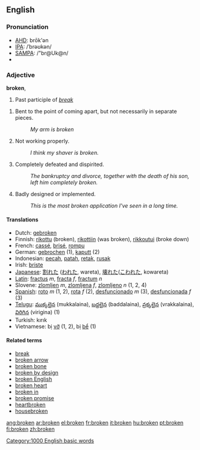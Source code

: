 {{see|Broken}}

==English==

{{rank|follow|chance|happened|641|broken|trouble|die|arm}}

===Pronunciation===
*[[w:AHD|AHD]]: brōk'ən
*[[w:IPA|IPA]]: /ˈbrəʊkən/
*[[w:SAMPA|SAMPA]]: /"br@Uk@n/
*{{audio|en-us-broken.ogg|Audio (US)}}

===Adjective===
'''broken''', 

# Past participle of ''[[break]]''
<!-- This one's a beast to define non-circularly! Feel free to improve. -->
#Bent to the point of coming apart, but not necessarily in separate pieces.
#: ''My arm is broken''
#Not working properly.
#: ''I think my shaver is broken.''
#Completely defeated and dispirited.
#: ''The bankruptcy and divorce, together with the death of his son, left him completely broken.''
# {{cattag2|Software|Colloquial}} Badly designed or implemented.
#: ''This is the most broken application I've seen in a long time.''

====Translations====
*Dutch: [[gebroken]]
*Finnish: [[rikottu]] (broken), [[rikottiin]] (was broken), [[rikkoutui]] (broke down)
*French: [[cassé]], [[brisé]], [[rompu]]
*German: [[gebrochen]] (1), [[kaputt]] (2)
*Indonesian: [[pecah]], [[patah]], [[retak]], [[rusak]]
*Irish: [[briste]]
*[[Japanese]]: [[割れた]] ([[われた]], wareta), [[壊れた]]([[こわれた]], kowareta)
*[[Latin]]: [[fractus]] ''m'', [[fracta]] ''f'', [[fractum]] ''n''
*Slovene: [[zlomljen]] ''m'', [[zlomljena]] ''f'', [[zlomljeno]] ''n'' (1, 2, 4)
*[[Spanish]]: [[roto]] ''m'' (1, 2), [[rota]] ''f'' (2), [[desfuncionado]] ''m'' (3), [[desfuncionada]] ''f'' (3)
*[[Telugu]]: [[ముక్కలైన]] (mukkalaina), [[బద్దలైన]] (baddalaina), [[వ్రక్కలైన]] (vrakkalaina), [[విరిగిన]] (virigina) (1)
*Turkish: kırık
*Vietnamese: bị [[vỡ]] (1, 2), bị [[bể]] (1)

====Related terms====
*[[break]]
*[[broken arrow]]
*[[broken bone]]
*[[broken by design]]
*[[broken English]]
*[[broken heart]]
*[[broken in]]
*[[broken promise]]
*[[heartbroken]]
*[[housebroken]]

[[Category:1000 English basic words]]

[[ang:broken]]
[[ar:broken]]
[[el:broken]]
[[fr:broken]]
[[it:broken]]
[[hu:broken]]
[[pt:broken]]
[[fi:broken]]
[[zh:broken]]
